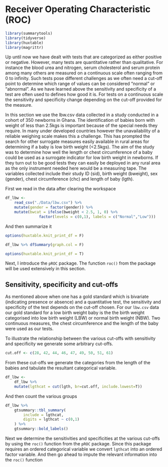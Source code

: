 
# Receiver Operating Characteristic (ROC)
```r
library(summarytools)
library(tidyverse)
library(huxtable)
library(magrittr)
```

Up until now we have dealt with tests that are categorized as either positive or 
negative. However, many tests are quantitative rather than qualitative. For 
instance the blood urea and nitrogen, serum cholesterol and serum protein among 
many others are measured on a continuous scale often ranging from 0 to infinity. 
Such tests pose different challenges as we often need a cut-off point to 
determine which range of values can be considered "normal" or "abnormal". As we
have learned above the sensitivity and specificity of a test are often used to 
defines how good it is. For tests on a continuous scale the sensitivity and 
specificity change depending on the cut-off provided for the measure.

In this section we use the lbw.csv data collected in a study conducted in a 
cohort of 350 newborns in Ghana. The identification of babies born with weight 
of less than 2.5kgs is important because of the special needs they require. In 
many under developed countries however the unavailability of a reliable weighing 
scale makes this a challenge. This has prompted the search for other surrogate 
measures easily available in rural areas for determining if a baby is low birth 
weight (<2.5kgs). The aim of the study was to determine how well the length or 
chest circumference of a baby could be used as a surrogate indicator for low 
birth weight in newborns. If they turn out to be good tests they can easily be 
deployed in any rural area as the only instrument needed here would be a 
measuring tape. The variables collected include their study ID (sid), birth 
weight (bweight), sex (gender), chest circumference (chc) and length
of baby (lgth).

First we read in the data after clearing the workspace

```r
df_lbw <- 
    read_csv("./Data/lbw.csv") %>% 
    mutate(gender = factor(gender)) %>% 
    mutate(bwcat = ifelse(bweight < 2.5, 1, 0) %>% 
               factor(levels = c(0,1), labels = c("Normal","Low")))
```

And then summarize it

```r
options(huxtable.knit_print_df = F)
```
```r
df_lbw %>% dfSummary(graph.col = F)
```
```r
options(huxtable.knit_print_df = T)
```
Next, I introduce the `pROC` package. The function `roc()` from the package will 
be used extensively in this section.

## Sensitivity, specificity and cut-offs
As mentioned above when one has a gold standard which is bivariate (indicating 
presence or absence) and a quantitative test, the sensitivity and specificity of 
the test depends on the cut-off chosen. For our `lbw.csv` data our gold standard 
for a low birth weight baby is the the birth weight categorised into low birth 
weight (LBW) or normal birth weight (NBW). Two continuous measures, the chest 
circumference and the length of the baby were used as our tests.

To illustrate the relationship between the various cut-offs with sensitivity and 
specificity we generate some arbitrary cut-offs.

```r
cut.off <- c(28, 42, 44, 46, 47, 49, 50, 51, 61)
```

From these cut-offs we generate the categories from the length of the babies 
and tabulate the resultant categorical variable.

```r
df_lbw <- 
    df_lbw %>% 
    mutate(lgthcat = cut(lgth, br=cut.off, include.lowest=T))
```

And then count the various groups

```r
df_lbw %>% 
    gtsummary::tbl_summary(
        include = lgthcat,
        digits = lgthcat ~ c(0,1)
    ) %>% 
    gtsummary::bold_labels()
```

Next we determine the sensitivities and specificities at the various cut-offs by 
using the `roc()` function from the `pROC` package. Since this package requires 
an ordered categorical variable we convert `lgthcat` into an ordered factor 
variable. And then go ahead to impute the relevant information into the `roc()` 
function





